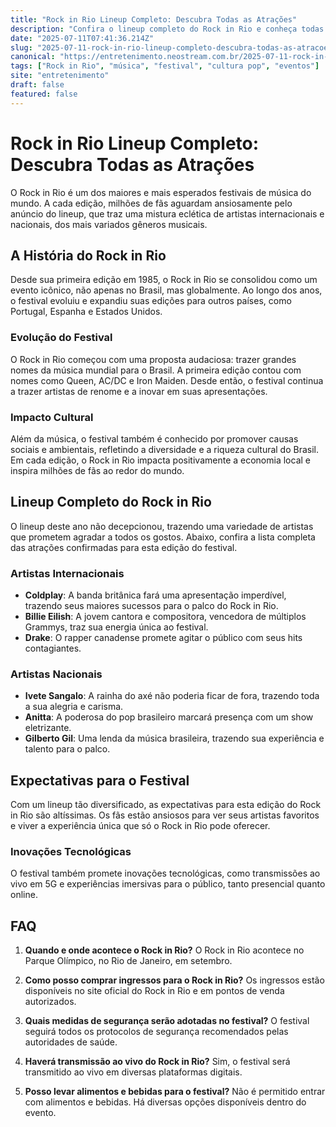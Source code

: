 ```yaml
---
title: "Rock in Rio Lineup Completo: Descubra Todas as Atrações"
description: "Confira o lineup completo do Rock in Rio e conheça todas as atrações confirmadas. Um guia detalhado para os fãs de música e cultura pop."
date: "2025-07-11T07:41:36.214Z"
slug: "2025-07-11-rock-in-rio-lineup-completo-descubra-todas-as-atracoes"
canonical: "https://entretenimento.neostream.com.br/2025-07-11-rock-in-rio-lineup-completo-descubra-todas-as-atracoes"
tags: ["Rock in Rio", "música", "festival", "cultura pop", "eventos"]
site: "entretenimento"
draft: false
featured: false
---
```


# Rock in Rio Lineup Completo: Descubra Todas as Atrações

O Rock in Rio é um dos maiores e mais esperados festivais de música do mundo. A cada edição, milhões de fãs aguardam ansiosamente pelo anúncio do lineup, que traz uma mistura eclética de artistas internacionais e nacionais, dos mais variados gêneros musicais.

## A História do Rock in Rio

Desde sua primeira edição em 1985, o Rock in Rio se consolidou como um evento icônico, não apenas no Brasil, mas globalmente. Ao longo dos anos, o festival evoluiu e expandiu suas edições para outros países, como Portugal, Espanha e Estados Unidos.

### Evolução do Festival

O Rock in Rio começou com uma proposta audaciosa: trazer grandes nomes da música mundial para o Brasil. A primeira edição contou com nomes como Queen, AC/DC e Iron Maiden. Desde então, o festival continua a trazer artistas de renome e a inovar em suas apresentações.

### Impacto Cultural

Além da música, o festival também é conhecido por promover causas sociais e ambientais, refletindo a diversidade e a riqueza cultural do Brasil. Em cada edição, o Rock in Rio impacta positivamente a economia local e inspira milhões de fãs ao redor do mundo.

## Lineup Completo do Rock in Rio

O lineup deste ano não decepcionou, trazendo uma variedade de artistas que prometem agradar a todos os gostos. Abaixo, confira a lista completa das atrações confirmadas para esta edição do festival.

### Artistas Internacionais

- **Coldplay**: A banda britânica fará uma apresentação imperdível, trazendo seus maiores sucessos para o palco do Rock in Rio.
- **Billie Eilish**: A jovem cantora e compositora, vencedora de múltiplos Grammys, traz sua energia única ao festival.
- **Drake**: O rapper canadense promete agitar o público com seus hits contagiantes.

### Artistas Nacionais

- **Ivete Sangalo**: A rainha do axé não poderia ficar de fora, trazendo toda a sua alegria e carisma.
- **Anitta**: A poderosa do pop brasileiro marcará presença com um show eletrizante.
- **Gilberto Gil**: Uma lenda da música brasileira, trazendo sua experiência e talento para o palco.

## Expectativas para o Festival

Com um lineup tão diversificado, as expectativas para esta edição do Rock in Rio são altíssimas. Os fãs estão ansiosos para ver seus artistas favoritos e viver a experiência única que só o Rock in Rio pode oferecer.

### Inovações Tecnológicas

O festival também promete inovações tecnológicas, como transmissões ao vivo em 5G e experiências imersivas para o público, tanto presencial quanto online.

## FAQ

1. **Quando e onde acontece o Rock in Rio?**
   O Rock in Rio acontece no Parque Olímpico, no Rio de Janeiro, em setembro.

2. **Como posso comprar ingressos para o Rock in Rio?**
   Os ingressos estão disponíveis no site oficial do Rock in Rio e em pontos de venda autorizados.

3. **Quais medidas de segurança serão adotadas no festival?**
   O festival seguirá todos os protocolos de segurança recomendados pelas autoridades de saúde.

4. **Haverá transmissão ao vivo do Rock in Rio?**
   Sim, o festival será transmitido ao vivo em diversas plataformas digitais.

5. **Posso levar alimentos e bebidas para o festival?**
   Não é permitido entrar com alimentos e bebidas. Há diversas opções disponíveis dentro do evento.